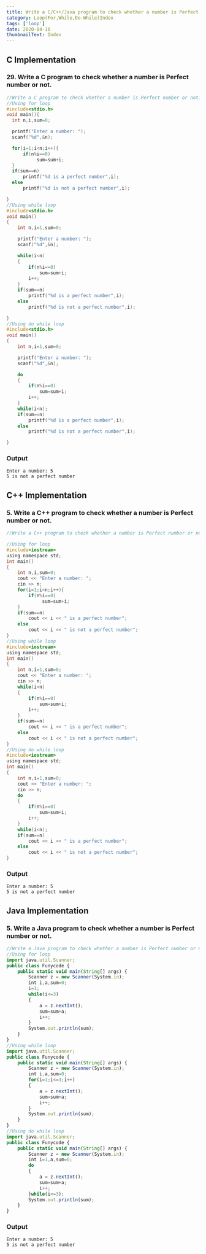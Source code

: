 ```yaml
---
title: Write a C/C++/Java program to check whether a number is Perfect number or not.
category: Loop(For,While,Do-While)Index
tags: ['loop']
date: 2020-04-16
thumbnailText: Index
---
```


## C Implementation
### 29. Write a C program to check whether a number is Perfect number or not.
```c
//Write a C program to check whether a number is Perfect number or not.
//Using for loop
#include<stdio.h>
void main(){
  int n,i,sum=0;

  printf("Enter a number: ");
  scanf("%d",&n);

  for(i=1;i<n;i++){
      if(n%i==0)
           sum=sum+i;
  }
  if(sum==n)
      printf("%d is a perfect number",i);
  else
      printf("%d is not a perfect number",i);

}
//Using while loop
#include<stdio.h>
void main()
{
    int n,i=1,sum=0;

    printf("Enter a number: ");
    scanf("%d",&n);

    while(i<n)
    {
        if(n%i==0)
            sum=sum+i;
        i++;
    }
    if(sum==n)
        printf("%d is a perfect number",i);
    else
        printf("%d is not a perfect number",i);

}
//Using do while loop
#include<stdio.h>
void main()
{
    int n,i=1,sum=0;

    printf("Enter a number: ");
    scanf("%d",&n);

    do
    {
        if(n%i==0)
            sum=sum+i;
        i++;
    }
    while(i<n);
    if(sum==n)
        printf("%d is a perfect number",i);
    else
        printf("%d is not a perfect number",i);

}
```
### Output
```
Enter a number: 5
5 is not a perfect number
```

## C++ Implementation
### 5. Write a C++ program to check whether a number is Perfect number or not.
```c
//Write a C++ program to check whether a number is Perfect number or not.

//Using for loop
#include<iostream>
using namespace std;
int main()
{
    int n,i,sum=0;
    cout << "Enter a number: ";
    cin >> n;
    for(i=1;i<n;i++){
        if(n%i==0)
             sum=sum+i;
    }
    if(sum==n)
        cout << i << " is a perfect number";
    else
        cout << i << " is not a perfect number";
}
//Using while loop
#include<iostream>
using namespace std;
int main()
{
    int n,i=1,sum=0;
    cout << "Enter a number: ";
    cin >> n;
    while(i<n)
    {
        if(n%i==0)
            sum=sum+i;
        i++;
    }
    if(sum==n)
        cout << i << " is a perfect number";
    else
        cout << i << " is not a perfect number";
}
//Using do while loop
#include<iostream>
using namespace std;
int main()
{
    int n,i=1,sum=0;
    cout << "Enter a number: ";
    cin >> n;
    do
    {
        if(n%i==0)
            sum=sum+i;
        i++;
    }
    while(i<n);
    if(sum==n)
        cout << i << " is a perfect number";
    else
        cout << i << " is not a perfect number";
}
```
### Output
```
Enter a number: 5
5 is not a perfect number
```

## Java Implementation
### 5. Write a Java program to check whether a number is Perfect number or not.
```js
//Write a Java program to check whether a number is Perfect number or not.
//Using for loop
import java.util.Scanner;
public class Funycode {
    public static void main(String[] args) {
        Scanner z = new Scanner(System.in);
        int i,a,sum=0;
        i=1;
        while(i<=3)
        {
            a = z.nextInt();
            sum=sum+a;
            i++;
        }
        System.out.println(sum);
    }
}
//Using while loop
import java.util.Scanner;
public class Funycode {
    public static void main(String[] args) {
        Scanner z = new Scanner(System.in);
        int i,a,sum=0;
        for(i=1;i<=3;i++)
        {
            a = z.nextInt();
            sum=sum+a;
            i++;
        }
        System.out.println(sum);
    }
}
//Using do while loop
import java.util.Scanner;
public class Funycode {
    public static void main(String[] args) {
        Scanner z = new Scanner(System.in);
        int i=1,a,sum=0;
        do
        {
            a = z.nextInt();
            sum=sum+a;
            i++;
        }while(i<=3);
        System.out.println(sum);
    }
}
```
### Output
```
Enter a number: 5
5 is not a perfect number
```
